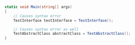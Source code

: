 ```csharp
static void Main(string[] args)
{
    // Causes syntax error
    TestInterface testInterface = TestInterface();

    // Causes syntax error as well
    TestAbstractClass abstractClass = TestAbstractClass();
}
```